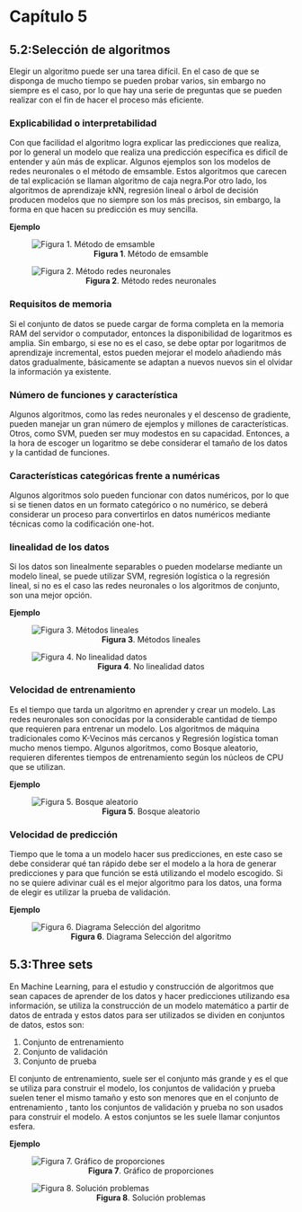 # Capítulo 5
## 5.2:Selección de algoritmos

Elegir un algoritmo puede ser una tarea difícil. En el caso de que se disponga de mucho tiempo se pueden probar varios, sin embargo no siempre es el caso, por lo que hay una serie de preguntas que se pueden realizar con el fin de hacer el proceso más eficiente.

### Explicabilidad o interpretabilidad

Con que facilidad el algoritmo logra explicar las predicciones que realiza, por lo general un modelo que realiza una predicción específica es dificíl de entender y aún más de explicar. Algunos ejemplos son los modelos de redes neuronales o el método de emsamble. Estos algoritmos que carecen de tal explicación se llaman algoritmo de caja negra.Por otro lado, los algoritmos de aprendizaje kNN, regresión lineal o árbol de decisión producen modelos que no siempre son los más precisos, sin embargo, la forma en que hacen su predicción es muy sencilla.

**Ejemplo**

<style>
  /* Estilo para centrar la imagen */
  img {
    display: block;
    margin-left: auto;
    margin-right: auto;
  }
 
  /* Estilo para centrar el nombre de la imagen */
  figcaption {
    text-align: center;
  }
 </style>
 
  ![**Figura 1**. Método de emsamble](https://machinelearningmastery.com/wp-content/uploads/2020/07/Example-of-Combining-Decision-Boundaries-Using-an-Ensemble-768x573.png)




 ![**Figura 2**. Método redes neuronales](red.ppm)

### Requisitos de memoria

Si el conjunto de datos se puede cargar de forma completa en la memoria RAM del servidor o computador, entonces la disponibilidad de logaritmos es amplia. Sin embargo, si ese no es el caso, se debe optar por logaritmos de aprendizaje incremental, estos pueden mejorar el modelo añadiendo más datos gradualmente, básicamente se adaptan a nuevos nuevos sin el olvidar la información ya existente.

### Número de funciones y característica

Algunos algoritmos, como las redes neuronales y el descenso de gradiente, pueden manejar un gran número de ejemplos y millones de características. Otros, como SVM, pueden ser muy modestos en su capacidad. Entonces, a la hora de escoger un logaritmo se debe considerar el tamaño de los datos y la cantidad de funciones.

### Características categóricas frente a numéricas

Algunos algoritmos solo pueden funcionar con datos numéricos, por lo que si se tienen datos en un formato categórico o no numérico, se deberá considerar un proceso para convertirlos en datos numéricos mediante técnicas como la codificación one-hot.

### linealidad de los datos

Si los datos son linealmente separables o pueden modelarse mediante un modelo lineal, se puede utilizar SVM, regresión logística o la regresión lineal, si no es el caso las redes neuronales o los algoritmos de conjunto, son una mejor opción.

**Ejemplo**

![**Figura 3**. Métodos lineales](Lineal.png)






![**Figura 4**. No linealidad datos](nolineal.ppm)


### Velocidad de entrenamiento

Es el tiempo que tarda un algoritmo en aprender y crear un modelo. Las redes neuronales son conocidas por la considerable cantidad de tiempo que requieren para entrenar un modelo. Los algoritmos de máquina tradicionales como K-Vecinos más cercanos y Regresión logística toman mucho menos tiempo. Algunos algoritmos, como Bosque aleatorio, requieren diferentes tiempos de entrenamiento según los núcleos de CPU que se utilizan.

**Ejemplo**

![**Figura 5**. Bosque aleatorio](forest.png)

### Velocidad de predicción

Tiempo que le toma a un modelo hacer sus predicciones, en este caso se debe considerar qué tan rápido debe ser el modelo a la hora de generar predicciones y para que función se está utilizando el modelo escogido. Si no se quiere adivinar cuál es el mejor algoritmo para los datos, una forma de elegir es utilizar la prueba de validación.

**Ejemplo**

![**Figura 6**. Diagrama Selección del algoritmo](https://miro.medium.com/v2/resize:fit:640/1*2NR51X0FDjLB13u4WdYc4g.png)

## 5.3:Three sets

En Machine Learning, para el estudio y construcción de algoritmos que sean capaces de aprender de los datos y hacer predicciones utilizando esa información, se utiliza la construcción de un modelo matemático a partir de datos de entrada y estos datos para ser utilizados se dividen en conjuntos de datos, estos son: 

1. Conjunto de entrenamiento
2. Conjunto de validación
3. Conjunto de prueba

El conjunto de entrenamiento, suele ser el conjunto más grande y es el que se utiliza para construir el modelo, los conjuntos de validación y prueba suelen tener el mismo tamaño y esto son menores que en el conjunto de entrenamiento , tanto los conjuntos de validación y prueba no son usados para construir el modelo. A estos conjuntos se les suele llamar conjuntos esfera. 

**Ejemplo**

![**Figura 7**. Gráfico de proporciones](Gr%C3%A1fico.png)


![**Figura 8**. Solución problemas](https://enriquecatala.com/img/posts/IOB_train_test_split/train_test.png) 




